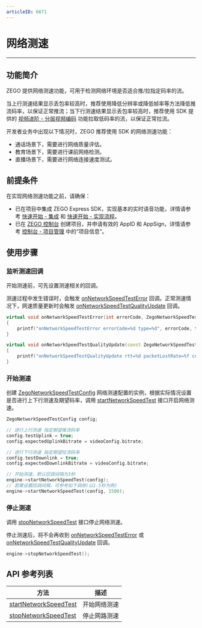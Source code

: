 ```yaml
---
articleID: 6671
---
```

# 网络测速

- - -

## 功能简介

ZEGO 提供网络测速功能，可用于检测网络环境是否适合推/拉指定码率的流。

当上行测速结果显示丢包率较高时，推荐使用降低分辨率或降低帧率等方法降低推流码率，以保证正常推流；当下行测速结果显示丢包率较高时，推荐使用 SDK 提供的 [视频进阶 - 分层视频编码](/real-time-video-windows-cpp/video-capability/video-codec-svc) 功能拉取低码率的流，以保证正常拉流。

开发者业务中出现以下情况时，ZEGO 推荐使用 SDK 的网络测速功能：

- 通话场景下，需要进行网络质量评估。
- 教育场景下，需要进行课前网络检测。
- 直播场景下，需要进行网络连接速度测试。

## 前提条件

在实现网络测速功能之前，请确保：

- 已在项目中集成 ZEGO Express SDK，实现基本的实时语音功能，详情请参考 [快速开始 - 集成](!ExpressAudioSDK-Integration/SDK_Integration) 和 [快速开始 - 实现流程](!ExpressAudioSDK-Integration/Solution_Implementation)。
- 已在 [ZEGO 控制台](https://console.zego.im) 创建项目，并申请有效的 AppID 和 AppSign，详情请参考 [控制台 - 项目管理](/console/guide-doc2) 中的“项目信息”。


## 使用步骤

### 监听测速回调

开始测速前，可先设置测速相关的回调。

测速过程中发生错误时，会触发 [onNetworkSpeedTestError](https://doc-zh.zego.im/zh/api?doc=Express_Video_SDK_API~CPP_windows~class~zego-express-i-zego-event-handler#on-network-speed-test-error) 回调。正常测速情况下，网速质量更新时会触发 [onNetworkSpeedTestQualityUpdate](https://doc-zh.zego.im/zh/api?doc=Express_Video_SDK_API~CPP_windows~class~zego-express-i-zego-event-handler#on-network-speed-test-quality-update) 回调。

```cpp
virtual void onNetworkSpeedTestError(int errorCode, ZegoNetworkSpeedTestType type)
{
    printf("onNetworkSpeedTestError errorCode=%d type=%d", errorCode, type);
}

virtual void onNetworkSpeedTestQualityUpdate(const ZegoNetworkSpeedTestQuality& quality, ZegoNetworkSpeedTestType type)
{
    printf("onNetworkSpeedTestQualityUpdate rtt=%d packetLostRate=%f connectCost=%d type=%d", quality.rtt, quality.packetLostRate, quality.connectCost, type);
}
```

### 开始测速

创建 [ZegoNetworkSpeedTestConfig](https://doc-zh.zego.im/zh/api?doc=Express_Video_SDK_API~CPP_windows~struct~zego-express-zego-network-speed-test-config) 网络测速配置的实例，根据实际情况设置是否进行上下行测速及期望码率，调用 [startNetworkSpeedTest](https://doc-zh.zego.im/zh/api?doc=Express_Video_SDK_API~CPP_windows~class~zego-express-i-zego-express-engine#start-network-speed-test) 接口开启网络测速。

```cpp
ZegoNetworkSpeedTestConfig config;

// 进行上行测速 指定期望推流码率
config.testUplink = true;
config.expectedUplinkBitrate = videoConfig.bitrate;

// 进行下行测速 指定期望拉流码率
config.testDownlink = true;
config.expectedDownlinkBitrate = videoConfig.bitrate;

// 开始测速，默认回调间隔为3秒
engine->startNetworkSpeedTest(config);
// 若需设置回调间隔，可参考如下调用(以1.5秒为例)
engine->startNetworkSpeedTest(config, 1500);
```

### 停止测速

调用 [stopNetworkSpeedTest](https://doc-zh.zego.im/zh/api?doc=Express_Video_SDK_API~CPP~class~zego-express-i-zego-express-engine#stop-network-speed-test) 接口停止网络测速。

停止测速后，将不会再收到 [onNetworkSpeedTestError](https://doc-zh.zego.im/zh/api?doc=Express_Video_SDK_API~CPP_windows~class~zego-express-i-zego-event-handler#on-network-speed-test-error) 或 [onNetworkSpeedTestQualityUpdate](https://doc-zh.zego.im/zh/api?doc=Express_Video_SDK_API~CPP_windows~class~zego-express-i-zego-event-handler#on-network-speed-test-quality-update) 回调。

```cpp
engine->stopNetworkSpeedTest();
```

## API 参考列表

| 方法         | 描述     |
| ----------- | ------- |
| [startNetworkSpeedTest ](https://doc-zh.zego.im/zh/api?doc=Express_Video_SDK_API~CPP~class~zego-express-i-zego-express-engine#start-network-speed-test) | 开始网络测速 |
| [stopNetworkSpeedTest ](https://doc-zh.zego.im/zh/api?doc=Express_Video_SDK_API~CPP~class~zego-express-i-zego-express-engine#stop-network-speed-test) | 停止网路测速 |
